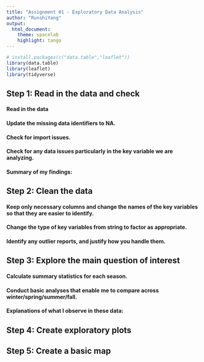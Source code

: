 ```yaml
---
title: "Assignment 01 - Exploratory Data Analysis"
author: "RunshiYang"
output:
  html_document:
    theme: spacelab
    highlight: tango
---
```


```r
# install.packages(c("data.table","leaflet"))
library(data.table)
library(leaflet)
library(tidyverse)
```

## Step 1: Read in the data and check

#### Read in the data

#### Update the missing data identifiers to NA.

#### Check for import issues.

#### Check for any data issues particularly in the key variable we are analyzing.

#### Summary of my findings:


## Step 2: Clean the data

#### Keep only necessary columns and change the names of the key variables so that they are easier to identify.

#### Change the type of key variables from string to factor as appropriate.

#### Identify any outlier reports, and justify how you handle them.


## Step 3: Explore the main question of interest

#### Calculate summary statistics for each season.

#### Conduct basic analyses that enable me to compare across winter/spring/summer/fall.

#### Explanations of what I observe in these data:


## Step 4: Create exploratory plots


## Step 5: Create a basic map
